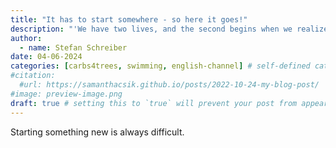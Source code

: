 ```yaml
---
title: "It has to start somewhere - so here it goes!"
description: "'We have two lives, and the second begins when we realize we only have one.' -Confucius"
author:
  - name: Stefan Schreiber
date: 04-06-2024
categories: [carbs4trees, swimming, english-channel] # self-defined categories
#citation: 
  #url: https://samanthacsik.github.io/posts/2022-10-24-my-blog-post/ 
#image: preview-image.png
draft: true # setting this to `true` will prevent your post from appearing on your listing page until you're ready!
---
```


Starting something new is always difficult. 
